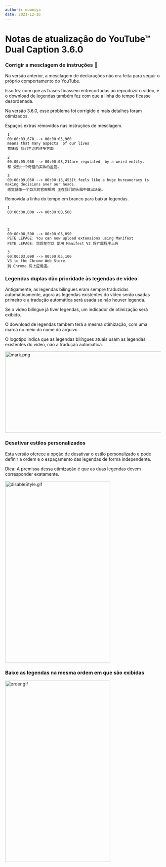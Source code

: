 ```yaml
---
authors: ouweiya
date: 2021-12-16 
---
```



# Notas de atualização do YouTube™ Dual Caption 3.6.0

### Corrigir a mesclagem de instruções 🎉

 Na versão anterior, a mesclagem de declarações não era feita para seguir o próprio comportamento do YouTube.

Isso fez com que as frases ficassem entrecortadas ao reproduzir o vídeo, e o download de legendas também fez com que a linha do tempo ficasse desordenada.

Na versão 3.6.0, esse problema foi corrigido e mais detalhes foram otimizados.

Espaços extras removidos nas instruções de mesclagem.

```
 1
 00:00:03,678 --> 00:00:05,960
 means that many aspects  of our lives
 意味着 我们生活的许多方面

 2
 00:00:05,960 --> 00:00:08,214are regulated  by a weird entity.
 都 受到一个奇怪的实体的监管。

 3
 00:00:09,050 --> 00:00:13,453It feels like a huge bureaucracy is making decisions over our heads.
 感觉就像一个巨大的官僚机构 正在我们的头脑中做出决定。
 ```

Removida a linha do tempo em branco para baixar legendas.

```
 1
 00:00:00,000 --> 00:00:00,500



 2
 00:00:00,500 --> 00:00:03,090
 PETE LEPAGE: You can now upload extensions using Manifest
 PETE LEPAGE: 您现在可以 使用 Manifest V3 将扩展程序上传

 3
 00:00:03,090 --> 00:00:05,100
 V3 to the Chrome Web Store.
 到 Chrome 网上应用店。
 ```

### Legendas duplas dão prioridade às legendas de vídeo

 Antigamente, as legendas bilíngues eram sempre traduzidas automaticamente, agora as legendas existentes do vídeo serão usadas primeiro e a tradução automática será usada se não houver legenda.

 Se o vídeo bilíngue já tiver legendas, um indicador de otimização será exibido.

 O download de legendas também terá a mesma otimização, com uma marca no meio do nome do arquivo.

<Tip>O logotipo indica que as legendas bilíngues atuais usam as legendas existentes do vídeo, não a tradução automática.</Tip>

<img src={mark} alt="mark.png" width="891" height="262" />

### Desativar estilos personalizados

 Esta versão oferece a opção de desativar o estilo personalizado e pode definir a ordem e o espaçamento das legendas de forma independente.

<Tip>Dica: A premissa dessa otimização é que as duas legendas devem corresponder exatamente.</Tip>

<img src={disableStyle} alt="disableStyle.gif" width="340" height="585" />

### Baixe as legendas na mesma ordem em que são exibidas

<img src={order} alt="order.gif" width="340" height="585" />

<WebStore />